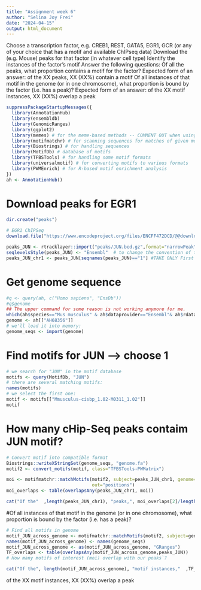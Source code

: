 ```yaml
---
title: "Assignment week 6"
author: "Selina Joy Frei"
date: "2024-04-15"
output: html_document
---
```

Choose a transcription factor, e.g. CREB1, REST, GATA5, EGR1, GCR (or any of your choice that has a motif and available ChIPseq data)
Download the (e.g. Mouse) peaks for that factor (in whatever cell type)
Identify the instances of the factor's motif
Answer the following questions:
Of all the peaks, what proportion contains a motif for the factor?
Expected form of an answer: of the XX peaks, XX (XX%) contain a motif
Of all instances of that motif in the genome (or in one chromosome), what proportion is bound by the factor (i.e. has a peak)?
Expected form of an answer: of the XX motif instances, XX (XX%) overlap a peak

```r
suppressPackageStartupMessages({
  library(AnnotationHub)
  library(ensembldb) 
  library(GenomicRanges)
  library(ggplot2)
  library(memes) # for the meme-based methods -- COMMENT OUT when using alternatives
  library(motifmatchr) # for scanning sequences for matches of given motifs
  library(Biostrings) # for handling sequences
  library(MotifDb) # database of motifs
  library(TFBSTools) # for handling some motif formats
  library(universalmotif) # for converting motifs to various formats
  library(PWMEnrich) # for R-based motif enrichment analysis
})
ah <- AnnotationHub()
```
# Download peaks for EGR1
```r
dir.create("peaks")

# EGR1 ChIPSeq 
download.file("https://www.encodeproject.org/files/ENCFF472DCD/@@download/ENCFF472DCD.bed.gz", dest="peaks/JUN.bed.gz")

peaks_JUN <- rtracklayer::import("peaks/JUN.bed.gz",format="narrowPeak")
seqlevelsStyle(peaks_JUN) <- "Ensembl"  # to change the convention of the chromosome names to ensembl (i.e. without 'chr')
peaks_JUN_chr1 <- peaks_JUN[seqnames(peaks_JUN)=="1"] #TAKE ONLY First chromosone such that it's quicker
```

# Get genome sequence 
```r
#q <- query(ah, c("Homo sapiens", "EnsDb"))
#q$genome
## The upper command for some reason is not working anymore for me.
which(ah$species=="Mus musculus" & ah$dataprovider=="Ensembl"& ah$rdataclass=="TwoBitFile")
genome <- ah[["AH68356"]]
# we'll load it into memory:
genome_seqs <- import(genome)
```

# Find motifs for JUN --> choose 1
```r
# we search for "JUN" in the motif database
motifs <- query(MotifDb, "JUN")
# there are several matching motifs:
names(motifs)
# we select the first one:
motif <- motifs[["Mmusculus-cisbp_1.02-M0311_1.02"]]
motif
```

# How many cHip-Seq peaks contaim JUN motif?
```r
# Convert motif into compatible format
Biostrings::writeXStringSet(genome_seqs, "genome.fa")
motif2 <- convert_motifs(motif, class="TFBSTools-PWMatrix")

moi <- motifmatchr::matchMotifs(motif2, subject=peaks_JUN_chr1, genome=Rsamtools::FaFile("genome.fa"),
                                out="positions")
moi_overlaps <- table(overlapsAny(peaks_JUN_chr1, moi))

cat("Of the"  ,length(peaks_JUN_chr1), "peaks,", moi_overlaps[2]/length(peaks_JUN_chr1)*100, "% contain a motif")
```

#Of all instances of that motif in the genome (or in one chromosome), what proportion is bound by the factor (i.e. has a peak)?
```r
# Find all motifs in genome
motif_JUN_across_genome <- motifmatchr::matchMotifs(motif2, subject=genome_seqs, out="positions")[[1]]
names(motif_JUN_across_genome) <- names(genome_seqs)
motif_JUN_across_genome <- as(motif_JUN_across_genome, "GRanges")
TF_overlaps <- table(overlapsAny(motif_JUN_across_genome,peaks_JUN))
# How many motifs of interest (moi) overlap with our peaks`?

cat("Of the", length(motif_JUN_across_genome), "motif instances,"  ,TF_overlaps[2]/length(motif_JUN_across_genome)*100, "% overlap a peak")
```
of the XX motif instances, XX (XX%) overlap a peak